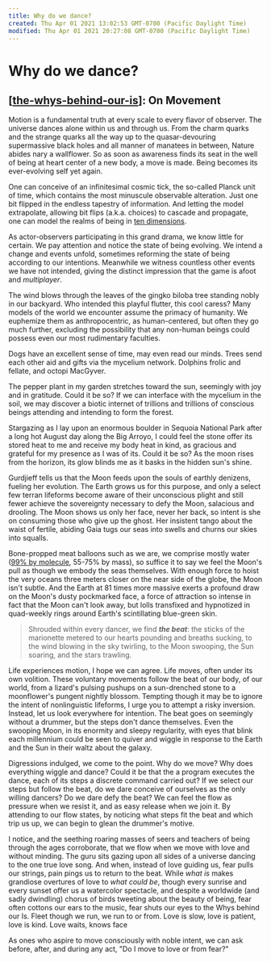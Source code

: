 ```yaml
---
title: Why do we dance?
created: Thu Apr 01 2021 13:02:53 GMT-0700 (Pacific Daylight Time)
modified: Thu Apr 01 2021 20:27:08 GMT-0700 (Pacific Daylight Time)
---
```


# Why do we dance?

## [[the-whys-behind-our-is]]: On Movement

Motion is a fundamental truth at every scale to every flavor of observer. The universe dances alone within us and through us. From the charm quarks and the strange quarks all the way up to the quasar-devouring supermassive black holes and all manner of manatees in between, Nature abides nary a wallflower. So as soon as awareness finds its seat in the well of being at heart center of a new body, a move is made. Being becomes its ever-evolving self yet again.

One can conceive of an infinitesimal cosmic tick, the so-called Planck unit of time, which contains the most minuscule observable alteration. Just one bit flipped in the endless tapestry of information. And letting the model extrapolate, allowing bit flips (a.k.a. choices) to cascade and propagate, one can model the realms of being in [ten dimensions](https://www.tenthdimension.com/).

As actor-observers participating in this grand drama, we know little for certain. We pay attention and notice the state of being evolving. We intend a change and events unfold, sometimes reforming the state of being according to our intentions. Meanwhile we witness countless other events we have not intended, giving the distinct impression that the game is afoot and _multiplayer_.

The wind blows through the leaves of the gingko biloba tree standing nobly in our backyard. Who intended this playful flutter, this cool caress? Many models of the world we encounter assume the primacy of humanity. We euphemize them as anthropocentric, as human-centered, but often they go much further, excluding the possibility that any non-human beings could possess even our most rudimentary faculties.

Dogs have an excellent sense of time, may even read our minds. Trees send each other aid and gifts via the mycelium network. Dolphins frolic and fellate, and octopi MacGyver.

The pepper plant in my garden stretches toward the sun, seemingly with joy and in gratitude. Could it be so? If we can interface with the mycelium in the soil, we may discover a biotic internet of trillions and trillions of conscious beings attending and intending to form the forest.

Stargazing as I lay upon an enormous boulder in Sequoia National Park after a long hot August day along the Big Arroyo, I could feel the stone offer its stored heat to me and receive my body heat in kind, as gracious and grateful for my presence as I was of its. Could it be so? As the moon rises from the horizon, its glow blinds me as it basks in the hidden sun's shine.

Gurdjieff tells us that the Moon feeds upon the souls of earthly denizens, fueling her evolution. The Earth grows us for this purpose, and only a select few terran lifeforms become aware of their unconscious plight and still fewer achieve the sovereignty necessary to defy the Moon, salacious and drooling. The Moon shows us only her face, never her back, so intent is she on consuming those who give up the ghost. Her insistent tango about the waist of fertile, abiding Gaia tugs our seas into swells and churns our skies into squalls.

Bone-propped meat balloons such as we are, we comprise mostly water ([99% by molecule](https://www.pollacklab.org/research), 55-75% by mass), so suffice it to say we feel the Moon's pull as though we embody the seas themselves. With enough force to hoist the very oceans three meters closer on the near side of the globe, the Moon isn't subtle. And the Earth at 81 times more massive exerts a profound draw on the Moon's dusty pockmarked face, a force of attraction so intense in fact that the Moon can't look away, but lolls transfixed and hypnotized in quad-weekly rings around Earth's scintillating blue-green skin.

> Shrouded within every dancer, we find **_the beat_**:
> the sticks of the marionette
> metered to our hearts
> pounding and breaths sucking,
> to the wind blowing in the sky twirling,
> to the Moon swooping, the Sun soaring, and the stars trawling.

Life experiences motion, I hope we can agree. Life moves, often under its own volition. These voluntary movements follow the beat of our body, of our world, from a lizard's pulsing pushups on a sun-drenched stone to a moonflower's pungent nightly blossom. Tempting though it may be to ignore the intent of nonlinguistic lifeforms, I urge you to attempt a risky inversion. Instead, let us look everywhere for intention. The beat goes on seemingly without a drummer, but the steps don't dance themselves. Even the swooping Moon, in its enormity and sleepy regularity, with eyes that blink each millennium could be seen to quiver and wiggle in response to the Earth and the Sun in their waltz about the galaxy.

Digressions indulged, we come to the point. Why do we move? Why does everything wiggle and dance? Could it be that the a program executes the dance, each of its steps a discrete command carried out? If we select our steps but follow the beat, do we dare conceive of ourselves as the only willing dancers? Do we dare defy the beat? We can feel the flow as pressure when we resist it, and as easy release when we join it. By attending to our flow states, by noticing what steps fit the beat and which trip us up, we can begin to glean the drummer's motive.

I notice, and the seething roaring masses of seers and teachers of being through the ages corroborate, that we flow when we move with love and without minding. The guru sits gazing upon all sides of a universe dancing to the one true love song. And when, instead of love guiding us, fear pulls our strings, pain pings us to return to the beat. While _what is_ makes grandiose overtures of love to _what could be_, though every sunrise and every sunset offer us a watercolor spectacle, and despite a worldwide (and sadly dwindling) chorus of birds tweeting about the beauty of being, fear often cottons our ears to the music, fear shuts our eyes to the Whys behind our Is. Fleet though we run, we run to or from. Love is slow, love is patient, love is kind. Love waits, knows face

As ones who aspire to move consciously with noble intent, we can ask before, after, and during any act, "Do I move to love or from fear?"

[//begin]: # 'Autogenerated link references for markdown compatibility'
[the-whys-behind-our-is]: the-whys-behind-our-is 'The Whys Behind our Is'
[//end]: # 'Autogenerated link references'
